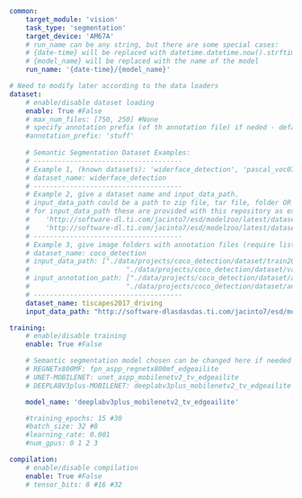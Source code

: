 ```yaml
common:
    target_module: 'vision'
    task_type: 'segmentation'
    target_device: 'AM67A'
    # run_name can be any string, but there are some special cases:
    # {date-time} will be replaced with datetime.datetime.now().strftime("%Y%m%d-%H%M%S")
    # {model_name} will be replaced with the name of the model
    run_name: '{date-time}/{model_name}'

# Need to modify later according to the data loaders
dataset:
    # enable/disable dataset loading
    enable: True #False
    # max_num_files: [750, 250] #None
    # specify annotation prefix (of th annotation file) if neded - default is 'instances'.
    #annotation_prefix: 'stuff'
    
    # Semantic Segmentation Dataset Examples:
    # -------------------------------------
    # Example 1, (known datasets): 'widerface_detection', 'pascal_voc0712', 'coco_detection', 'udacity_selfdriving', 'tomato_detection', 'tiscapes2017_driving'
    # dataset_name: widerface_detection
    # -------------------------------------
    # Example 2, give a dataset name and input_data_path.
    # input_data_path could be a path to zip file, tar file, folder OR http, https link to zip or tar files
    # for input_data_path these are provided with this repository as examples:
    #    'http://software-dl.ti.com/jacinto7/esd/modelzoo/latest/datasets/tiscapes2017_driving.zip'
    #    'http://software-dl.ti.com/jacinto7/esd/modelzoo/latest/datasets/animal_detection.zip'
    # -------------------------------------
    # Example 3, give image folders with annotation files (require list with values for both train and val splits)
    # dataset_name: coco_detection
    # input_data_path: ["./data/projects/coco_detection/dataset/train2017",
    #                        "./data/projects/coco_detection/dataset/val2017"]
    # input_annotation_path: ["./data/projects/coco_detection/dataset/annotations/instances_train2017.json",
    #                        "./data/projects/coco_detection/dataset/annotations/instances_val2017.json"]
    # -------------------------------------
    dataset_name: tiscapes2017_driving
    input_data_path: "http://software-dlasdasdas.ti.com/jacinto7/esd/modelzoo/latest/datasets/tiscapes2017_driving.zip"

training:
    # enable/disable training
    enable: True #False

    # Semantic segmentation model chosen can be changed here if needed
    # REGNETx800MF: fpn_aspp_regnetx800mf_edgeailite
    # UNET-MOBILENET: unet_aspp_mobilenetv2_tv_edgeailite
    # DEEPLABV3plus-MOBILENET: deeplabv3plus_mobilenetv2_tv_edgeailite

    model_name: 'deeplabv3plus_mobilenetv2_tv_edgeailite'

    #training_epochs: 15 #30
    #batch_size: 32 #8
    #learning_rate: 0.001
    #num_gpus: 0 1 2 3

compilation:
    # enable/disable compilation
    enable: True #False
    # tensor_bits: 8 #16 #32
```
